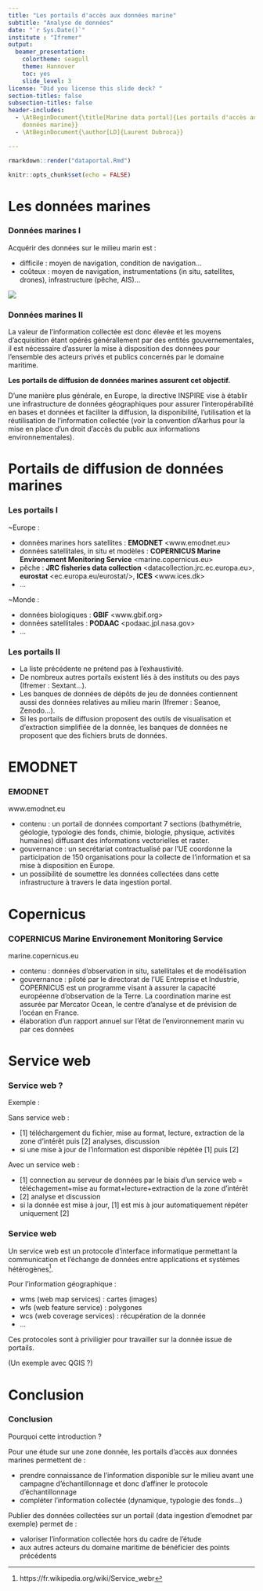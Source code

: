 ```yaml
---
title: "Les portails d'accès aux données marine"
subtitle: "Analyse de données"
date: "`r Sys.Date()`"
institute : "Ifremer"
output: 
  beamer_presentation: 
    colortheme: seagull
    theme: Hannover
    toc: yes
    slide_level: 3
license: "Did you license this slide deck? "
section-titles: false 
subsection-titles: false 
header-includes:
  - \AtBeginDocument{\title[Marine data portal]{Les portails d'accès aux
    données marine}}
  - \AtBeginDocument{\author[LD]{Laurent Dubroca}}

---
```


```r
rmarkdown::render("dataportal.Rmd")
```

```r
knitr::opts_chunk$set(echo = FALSE)
```

# Les données marines

### Données marines I

Acquérir des données sur le milieu marin est :

- difficile : moyen de navigation, condition de navigation... 
- coûteux : moyen de navigation, instrumentations (in situ, satellites, drones),
  infrastructure (pêche, AIS)...

![](../img/emodnet1.png)

### Données marines II

La valeur de l'information collectée est donc élevée et les moyens d'acquisition
étant opérés générallement par des entités gouvernementales, il est nécessaire
d'assurer la mise à disposition des données pour l'ensemble des acteurs privés
et publics concernés par le domaine maritime.

**Les portails de diffusion de données marines assurent cet objectif.** 

D'une manière plus générale, en Europe, la directive INSPIRE vise à établir une
infrastructure de données géographiques pour assurer l'interopérabilité en
bases et données et faciliter la diffusion, la disponibilité, l'utilisation et
la réutilisation de l'information collectée (voir la convention d'Aarhus pour la
mise en place d'un droit d'accès du public aux informations environnementales).
  

# Portails de diffusion de données marines

### Les portails I

~Europe :

- données marines hors satellites : **EMODNET** <www.emodnet.eu>
- données satellitales, in situ et modèles : **COPERNICUS Marine Environement Monitoring Service** <marine.copernicus.eu>
- pêche : **JRC fisheries data collection** <datacollection.jrc.ec.europa.eu>, **eurostat**
  <ec.europa.eu/eurostat/>, **ICES** <www.ices.dk>
- ...

~Monde :

- données biologiques :  **GBIF** <www.gbif.org>
- données satellitales : **PODAAC** <podaac.jpl.nasa.gov>
- ...

### Les portails II

- La liste précédente ne prétend pas à l'exhaustivité.
- De nombreux autres portails existent liés à des instituts ou des pays (Ifremer :
Sextant...).
- Les banques de données de dépôts de jeu de données contiennent aussi des données relatives au milieu marin (Ifremer : Seanoe, Zenodo...).
- Si les portails de diffusion proposent des outils de visualisation et
d'extraction simplifiée de la donnée, les banques de données ne proposent que
des fichiers bruts de données.

# EMODNET

### EMODNET

www.emodnet.eu

- contenu : un portail de données comportant 7 sections (bathymétrie, géologie,
  typologie des fonds, chimie, biologie, physique, activités humaines) diffusant
  des informations vectorielles et raster.
- gouvernance : un secrétariat contractualisé par l'UE coordonne la participation de 150 organisations
  pour la collecte de l'information et sa mise à disposition en Europe. 
- un possibilité de soumettre les données collectées dans cette infrastructure à
  travers le data ingestion portal.


# Copernicus

### COPERNICUS Marine Environement Monitoring Service 

marine.copernicus.eu

- contenu : données d'observation in situ, satellitales et de modélisation
- gouvernance : piloté par le directorat de l'UE Entreprise et Industrie,
  COPERNICUS est un programme visant à assurer la capacité européenne
  d'observation de la Terre. La coordination marine est assurée par Mercator Ocean, le
  centre d'analyse et de prévision de l'océan en France.
- élaboration d'un rapport annuel sur l'état de l'environnement marin vu par
  ces données


# Service web

### Service web ?

Exemple :

Sans service web :

-  [1] téléchargement du fichier, mise au format, lecture, extraction de la zone d'intérêt puis [2] analyses, discussion
- si une mise à jour de l'information est disponible répétée [1] puis [2]

Avec un service web :

- [1] connection au serveur de données par le biais d'un service web =
  téléchagement+mise au format+lecture+extraction de la zone d'intérêt 
- [2] analyse et discussion
- si la donnée est mise à jour, [1] est mis à jour automatiquement répéter
  uniquement [2]

### Service web 

Un service web est un protocole d'interface informatique permettant la
communication et l'échange de données entre applications et systèmes
hétérogènes^[https://fr.wikipedia.org/wiki/Service_webr].

Pour l'information géographique :

- wms (web map services) : cartes (images)
- wfs (web feature service) : polygones
- wcs (web coverage services) : récupération de la donnée
- ...

Ces protocoles sont à priviligier pour travailler sur la donnée issue de
portails.

(Un exemple avec QGIS ?)

# Conclusion

### Conclusion

Pourquoi cette introduction ?

Pour une étude sur une zone donnée, les portails d'accès aux données marines
permettent de :

- prendre connaissance de l'information disponible sur le milieu avant une
  campagne d'échantillonnage et donc d'affiner le protocole d'échantillonnage
- compléter l'information collectée (dynamique, typologie des fonds...)

Publier des données collectées sur un portail (data ingestion d'emodnet par
exemple) permet de :

- valoriser l'information collectée hors du cadre de l'étude
- aux autres acteurs du domaine maritime de bénéficier des points précédents

\begin{center}
*Libérer l'accès aux données marines !*
\end{center}
